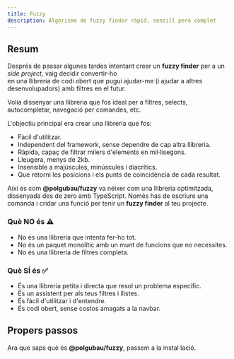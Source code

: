 ```yaml
---
title: Fuzzy  
description: Algorisme de fuzzy finder ràpid, senzill però complet  
---
```


## Resum

Després de passar algunes tardes intentant crear un **fuzzy finder** per a un *side project*, vaig decidir convertir-ho  
en una llibreria de codi obert que pugui ajudar-me (i ajudar a altres desenvolupadors) amb filtres en el futur.  

Volia dissenyar una llibreria que fos ideal per a filtres, selects,  
autocompletar, navegació per comandes, etc.  

L'objectiu principal era crear una llibreria que fos:  
- Fàcil d'utilitzar.  
- Independent del framework, sense dependre de cap altra llibreria.  
- Ràpida, capaç de filtrar milers d'elements en mil·lisegons.  
- Lleugera, menys de 2kb.  
- Insensible a majúscules, minúscules i diacrítics.  
- Que retorni les posicions i els punts de coincidència de cada resultat.  

Així és com **@polgubau/fuzzy** va néixer com una llibreria optimitzada,  
dissenyada des de zero amb TypeScript. Només has de escriure una comanda i cridar una funció per tenir un **fuzzy finder** al teu projecte.  

### Què NO és ⚠️  

- No és una llibreria que intenta fer-ho tot.  
- No és un paquet monolític amb un munt de funcions que no necessites.  
- No és una llibreria de filtres completa.  

### Què SÍ és ✅  

- És una llibreria petita i directa que resol un problema específic.  
- És un assistent per als teus filtres i llistes.  
- És fàcil d'utilitzar i d'entendre.  
- És codi obert, sense costos amagats a la navbar.  

## Propers passos  
Ara que saps què és **@polgubau/fuzzy**, passem a la instal·lació.  

<Cards>  
  <Card title="Guia d'instal·lació" href="/docs/installation" />  
  <Card title="Exemples d'ús" href="/docs/examples" />  
</Cards>  
